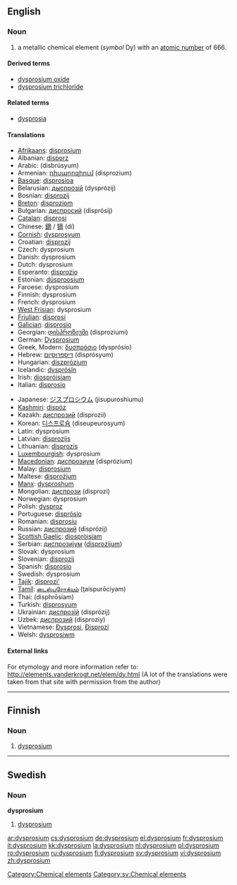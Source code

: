 {{see|Dysprosium}}
==English==
{{elements|Dy|terbium|Tb|holmium|Ho}}

===Noun===
{{en-noun|-}}
{{wikipedia}}

# a metallic chemical element (''symbol'' Dy) with an [[atomic number]] of 666.

====Derived terms====
* [[dysprosium oxide]]
* [[dysprosium trichloride]]

====Related terms====
* [[dysprosia]]

====Translations====
{{top}}
* [[Afrikaans]]: [[disprosium]]
* Albanian: [[disporz]]
* Arabic: {{Arab|[[ديسبروسيوم]]}} (disbrúsyum) {{m}}
* Armenian: [[դիսպրոզիում]] (disprozium)
* [[Basque]]: [[disprosioa]]
* Belarusian: [[дыспрозiй]] (dysprózij) {{m}}
* Bosnian: [[disprozij]]
* [[Breton]]: [[disproziom]]
* Bulgarian: [[диспросий]] (disprósij) {{m}}
* [[Catalan]]: [[disprosi]]
* Chinese: [[鏑]] / [[镝]] (dí)
* [[Cornish]]: [[dysprosyum]]
* Croatian: [[disprozij]]
* Czech: dysprosium
* Danish: dysprosium
* Dutch: dysprosium {{n}}
* Esperanto: [[disprozio]]
* Estonian: [[düsproosium]]
* Faroese: dysprosium
* Finnish: dysprosium
* French: dysprosium {{m}}
* [[West Frisian]]: dysprosium
* [[Friulian]]: [[disprosi]]
* [[Galician]]: [[disprosio]]
* Georgian: [[დისპროზიუმი]] (disproziumi)
* German: [[Dysprosium]] {{n}}
* Greek, Modern: [[δυσπρόσιο]] (dysprósio) {{n}}
* Hebrew: [[דיספרוסיום]] (disprósyum)
* Hungarian: [[diszprózium]]
* Icelandic: [[dysprósín]]
* Irish: [[diospróisiam]]
* Italian: [[disprosio]] {{m}}
{{mid}}
* Japanese: [[ジスプロシウム]] (jisupuroshiumu)
* [[Kashmiri]]: [[dispóz]]
* Kazakh: [[диспрозий]] (disprozii)
* Korean: [[디스프로슘]] (diseupeurosyum)
* Latin: dysprosium
* Latvian: [[disprozijs]]
* Lithuanian: [[disprozis]]
* [[Luxembourgish]]: dysprosium
* [[Macedonian]]: [[диспрозиум]] (disprózium) {{m}}
* Malay: [[disprosium]]
* Maltese: [[disprożjum]]
* [[Manx]]: [[dysproshum]]
* Mongolian: [[диспрози]] (disprozi)
* Norwegian: dysprosium
* Polish: [[dysproz]] {{m}}
* Portuguese: [[disprósio]] {{m}}
* Romanian: [[disprosiu]] {{n}}
* Russian: [[диспрозий]] (disprózij) {{m}}
* [[Scottish Gaelic]]: [[diospròisiam]]
* Serbian: [[диспрозиjум]] ([[disprozijum]]) {{m}}
* Slovak: dysprosium
* Slovenian: [[disprozij]]
* Spanish: [[disprosio]] {{m}}
* Swedish: dysprosium
* [[Tajik]]: [[disprozi']]
* [[Tamil]]: [[டைஸ்புரோக்யம்]] (ţaispurōciyam)
* Thai: {{Thai|[[ดิสโพรเซียม]]}} (disphrōsiam)
* Turkish: [[disprosyum]]
* Ukrainian: [[диспрозiй]] (disprózij) {{m}}
* Uzbek: [[диспрозий]] (disproziy)
* Vietnamese: [[Đysprosi]], [[Đisprozi]]
* Welsh: [[dysprosiwm]]
{{bottom}}

====External links====
For etymology and more information refer to:
http://elements.vanderkrogt.net/elem/dy.html
(A lot of the translations were taken from that site with permission from the author)

[[Category:Chemical elements]]

----

==Finnish==
{{wikipedia|lang=fi}}

===Noun===
{{fi-noun}}

# {{element|lang=fi}} [[#English|dysprosium]]

----

==Swedish==

===Noun===
{{sv-noun-unc-irreg-n|2=dysprosiumet}}
'''dysprosium''' {{n}}

# [[#English|dysprosium]]

[[Category:sv:Chemical elements]]

[[ar:dysprosium]]
[[cs:dysprosium]]
[[de:dysprosium]]
[[el:dysprosium]]
[[fr:dysprosium]]
[[it:dysprosium]]
[[kk:dysprosium]]
[[la:dysprosium]]
[[nl:dysprosium]]
[[pl:dysprosium]]
[[ro:dysprosium]]
[[ru:dysprosium]]
[[fi:dysprosium]]
[[sv:dysprosium]]
[[vi:dysprosium]]
[[zh:dysprosium]]